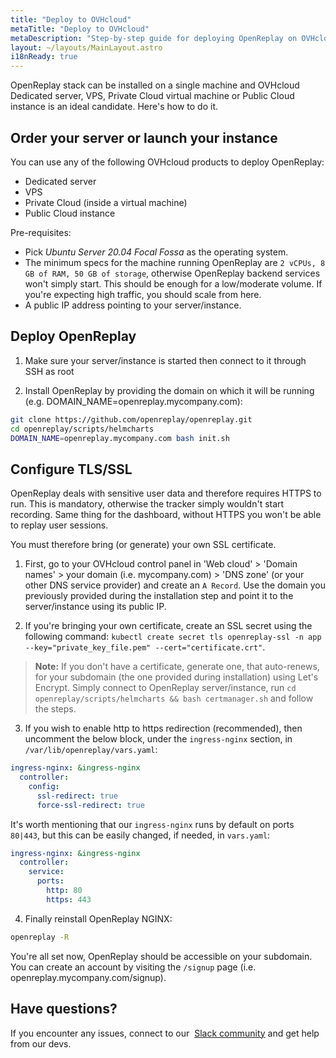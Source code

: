 ```yaml
---
title: "Deploy to OVHcloud"
metaTitle: "Deploy to OVHcloud"
metaDescription: "Step-by-step guide for deploying OpenReplay on OVHcloud (Dedicated server, VPS, Private Cloud virtual machine or Public Cloud instance)."
layout: ~/layouts/MainLayout.astro
i18nReady: true
---
```


OpenReplay stack can be installed on a single machine and OVHcloud Dedicated server, VPS, Private Cloud virtual machine or Public Cloud instance is an ideal candidate. Here's how to do it.

## Order your server or launch your instance

You can use any of the following OVHcloud products to deploy OpenReplay:

- Dedicated server
- VPS
- Private Cloud (inside a virtual machine)
- Public Cloud instance

Pre-requisites:

- Pick *Ubuntu Server 20.04 Focal Fossa* as the operating system.
- The minimum specs for the machine running OpenReplay are `2 vCPUs, 8 GB of RAM, 50 GB of storage`, otherwise OpenReplay backend services won't simply start. This should be enough for a low/moderate volume. If you're expecting high traffic, you should scale from here.
- A public IP address pointing to your server/instance.

## Deploy OpenReplay

1. Make sure your server/instance is started then connect to it through SSH as root

2. Install OpenReplay by providing the domain on which it will be running (e.g. DOMAIN_NAME=openreplay.mycompany.com):

```bash
git clone https://github.com/openreplay/openreplay.git
cd openreplay/scripts/helmcharts
DOMAIN_NAME=openreplay.mycompany.com bash init.sh
```

## Configure TLS/SSL

OpenReplay deals with sensitive user data and therefore requires HTTPS to run. This is mandatory, otherwise the tracker simply wouldn't start recording. Same thing for the dashboard, without HTTPS you won't be able to replay user sessions.

You must therefore bring (or generate) your own SSL certificate.

1. First, go to your OVHcloud control panel in 'Web cloud' > 'Domain names' > your domain (i.e. mycompany.com) > 'DNS zone' (or your other DNS service provider) and create an `A Record`. Use the domain you previously provided during the installation step and point it to the server/instance using its public IP.

2. If you're bringing your own certificate, create an SSL secret using the following command: `kubectl create secret tls openreplay-ssl -n app --key="private_key_file.pem" --cert="certificate.crt"`.

> **Note:** If you don't have a certificate, generate one, that auto-renews, for your subdomain (the one provided during installation) using Let's Encrypt. Simply connect to OpenReplay server/instance, run `cd openreplay/scripts/helmcharts && bash certmanager.sh` and follow the steps.

3. If you wish to enable http to https redirection (recommended), then uncomment the below block, under the `ingress-nginx` section, in `/var/lib/openreplay/vars.yaml`:
   
```yaml
ingress-nginx: &ingress-nginx
  controller:
    config:
      ssl-redirect: true
      force-ssl-redirect: true
```

It's worth mentioning that our `ingress-nginx` runs by default on ports `80|443`, but this can be easily changed, if needed, in `vars.yaml`:

```yaml
ingress-nginx: &ingress-nginx
  controller:
    service:
      ports:
        http: 80
        https: 443
```

4. Finally reinstall OpenReplay NGINX:

```bash
openreplay -R
```

You're all set now, OpenReplay should be accessible on your subdomain. You can create an account by visiting the `/signup` page (i.e. openreplay.mycompany.com/signup).

## Have questions?

If you encounter any issues, connect to our  [Slack community](https://slack.openreplay.com/) and get help from our devs.
